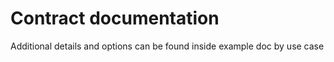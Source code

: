


<Meta title="MDX/Contract Documentation" component={IntuitButtonsDocuments} />

# Contract documentation

Additional details and options can be found inside example doc by use case

<ArgsTable of={IntuitButtonsDocuments} />
